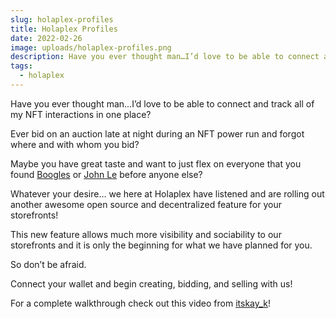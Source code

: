 ```yaml
---
slug: holaplex-profiles
title: Holaplex Profiles
date: 2022-02-26
image: uploads/holaplex-profiles.png
description: Have you ever thought man…I’d love to be able to connect and track all of my NFT interactions in one place?
tags:
  - holaplex
---
```


Have you ever thought man…I’d love to be able to connect and track all of my NFT interactions in one place?

Ever bid on an auction late at night during an NFT power run and forgot where and with whom you bid?

Maybe you have great taste and want to just flex on everyone that you found [Boogles](https://twitter.com/solBOOGLE) or [John Le](https://twitter.com/notjohnlestudio) before anyone else?

Whatever your desire… we here at Holaplex have listened and are rolling out another awesome open source and decentralized feature for your storefronts!

This new feature allows much more visibility and sociability to our storefronts and it is only the beginning for what we have planned for you.

So don’t be afraid.

Connect your wallet and begin creating, bidding, and selling with us!

For a complete walkthrough check out this video from [itskay_k](https://twitter.com/itskay_k)!

